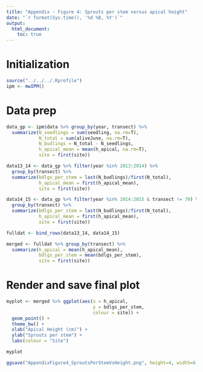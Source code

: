 ```yaml
---
title: "Appendix - Figure 4: Sprouts per stem versus apical height"
date: "`r format(Sys.time(), '%d %B, %Y')`"
output: 
  html_document:
    toc: true
---
```


# Initialization

```r
source("../../../.Rprofile")
ipm <- mwIPM()
```

# Data prep

```r
data_gp <- ipm$data %>% group_by(year, transect) %>% 
  summarize(N_seedlings = sum(seedling, na.rm=T), 
            N_total = sum(aliveJune, na.rm=T), 
            N_budlings = N_total - N_seedlings,
            h_apical_mean = mean(h_apical, na.rm=T),
            site = first(site))

data13_14 <- data_gp %>% filter(year %in% 2013:2014) %>% 
  group_by(transect) %>% 
  summarize(bdlgs_per_stem = last(N_budlings)/first(N_total),
            h_apical_mean = first(h_apical_mean),
            site = first(site))

data14_15 <- data_gp %>% filter(year %in% 2014:2015 & transect != 70) %>%
  group_by(transect) %>% 
  summarize(bdlgs_per_stem = last(N_budlings)/first(N_total),
            h_apical_mean = first(h_apical_mean),
            site = first(site))

fulldat <- bind_rows(data13_14, data14_15)

merged <- fulldat %>% group_by(transect) %>% 
  summarize(h_apical = mean(h_apical_mean),
            bdlgs_per_stem = mean(bdlgs_per_stem),
            site = first(site))
```

# Render and save final plot

```r
myplot <- merged %>% ggplot(aes(x = h_apical,
                                y = bdlgs_per_stem,
                                colour = site)) +
  geom_point() +
  theme_bw() +
  xlab("Apical Height (cm)") +
  ylab("Sprouts per stem") +
  labs(colour = "Site")

myplot

ggsave("AppendixFigure4_SproutsPerStemVsHeight.png", height=4, width=6, device = "png", myplot)
```